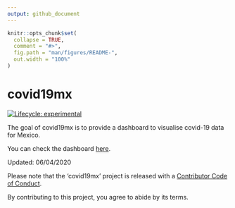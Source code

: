 ```yaml
---
output: github_document
---
```


<!-- README.md is generated from README.Rmd. Please edit that file -->

```r
knitr::opts_chunk$set(
  collapse = TRUE,
  comment = "#>",
  fig.path = "man/figures/README-",
  out.width = "100%"
)
```

# covid19mx

<!-- badges: start -->
[![Lifecycle: experimental](https://img.shields.io/badge/lifecycle-experimental-orange.svg)](https://www.tidyverse.org/lifecycle/#experimental)
<!-- badges: end -->

The goal of covid19mx is to provide a dashboard to visualise covid-19 data for Mexico.

You can check the dashboard [here](https://davidmateos.shinyapps.io/covid19mx/).

Updated: 06/04/2020

Please note that the 'covid19mx' project is released with a [Contributor Code of Conduct](CODE_OF_CONDUCT.md).

By contributing to this project, you agree to abide by its terms.